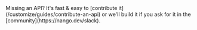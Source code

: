 <Tip>
    Missing an API? It's fast & easy to [contribute it](/customize/guides/contribute-an-api) or we'll build it if you ask for
    it in the [community](https://nango.dev/slack).
</Tip>

<CardGroup cols={4}>
    <Card title="Adyen" href="/integrations/all/adyen" color="#68a063" />
    <Card title="Braintree" href="/integrations/all/braintree" color="#68a063" />
    <Card title="Bill" href="/integrations/all/bill" color="#68a063" />
    <Card title="Buildium" href="/integrations/all/buildium" color="#68a063" />
    <Card title="Checkout.com" href="/integrations/all/checkout-com" color="#68a063" />
    <Card title="Chargebee" href="/integrations/all/chargebee" color="#68a063" />
    <Card title="Coupa Compass" href="/integrations/all/coupa-compass" color="#68a063" />
    <Card title="Fiserv" href="/integrations/all/fiserv" color="#68a063" />
    <Card title="Gumroad" href="/integrations/all/gumroad" color="#68a063" />
    <Card title="Paypal" href="/integrations/all/paypal" color="#68a063" />
    <Card title="Pennylane" href="/integrations/all/pennylane" color="#68a063" />
    <Card title="Splitwise" href="/integrations/all/splitwise" color="#68a063" />
    <Card title="Squareup" href="/integrations/all/squareup" color="#68a063" />
    <Card title="Stripe" href="/integrations/all/stripe" color="#68a063" />
    <Card title="ThriveCart" href="/integrations/all/thrivecart" color="#68a063" />
    <Card title="Tremendous" href="/integrations/all/tremendous" color="#68a063" />
</CardGroup>
